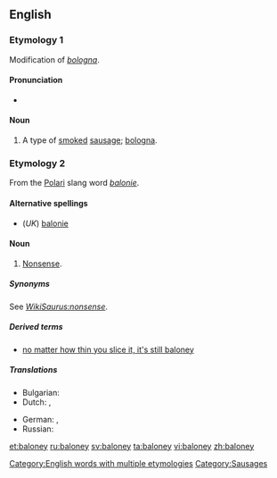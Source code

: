 ==English==

===Etymology 1===
Modification of ''[[bologna]]''.

====Pronunciation====
* {{IPA|/bələʊni/}}
*: {{rhymes|əʊni}}

====Noun====
{{en-noun|s}}

# {{countable}} A type of [[smoke]]d [[sausage]]; [[bologna]].

===Etymology 2===
From the [[Polari]] slang word ''[[balonie]]''.

====Alternative spellings====
* (''UK'') [[balonie]]

====Noun====
{{en-noun|-}}

# {{context|uncountable|US|slang}} [[nonsense|Nonsense]].

=====Synonyms=====
See ''[[WikiSaurus:nonsense]]''.

=====Derived terms=====
* [[no matter how thin you slice it, it's still baloney]]

=====Translations=====
{{trans-top|nonsense}}
* Bulgarian: {{t|bg|глупости|tr=glúposti}}
* Dutch: {{t-|nl|onzin|m}}, {{t+|nl|nonsens|m}}
{{trans-mid}}
* German: {{t+|de|Quatsch|m}}, {{t+|de|Käse|m}}
* Russian: {{t+|ru|колбасня|f}}
{{trans-bottom}}

[[Category:English words with multiple etymologies]]
[[Category:Sausages]]

[[et:baloney]]
[[ru:baloney]]
[[sv:baloney]]
[[ta:baloney]]
[[vi:baloney]]
[[zh:baloney]]